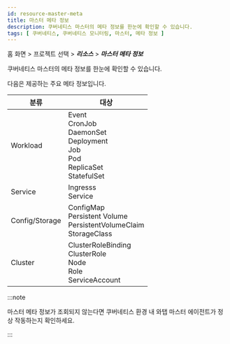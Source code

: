 ```yaml
---
id: resource-master-meta
title: 마스터 메타 정보
description: 쿠버네티스 마스터의 메타 정보를 한눈에 확인할 수 있습니다.
tags: [ 쿠버네티스, 쿠버네티스 모니터링, 마스터, 메타 정보 ]
---
```


홈 화면 > 프로젝트 선택 > ***리소스*** > ***마스터 메타 정보***

쿠버네티스 마스터의 메타 정보를 한눈에 확인할 수 있습니다.

<ImgLang img='whatap_kubernetes_resource_master.png' desc='마스터 메타 정보' />

다음은 제공하는 주요 메타 정보입니다.

|분류|대상|
|--|--|
|Workload|Event<br/>CronJob<br/>DaemonSet<br/>Deployment<br/>Job<br/>Pod<br/>ReplicaSet<br/>StatefulSet|
|Service|Ingresss<br/>Service|
|Config/Storage|ConfigMap<br/>Persistent Volume<br/>PersistentVolumeClaim<br/>StorageClass|
|Cluster|ClusterRoleBinding<br/>ClusterRole<br/>Node<br/>Role<br/>ServiceAccount|

:::note

마스터 메타 정보가 조회되지 않는다면 쿠버네티스 환경 내 와탭 마스터 에이전트가 정상 작동하는지 확인하세요.

:::

<!--

>

ip 정보 블러

0912*

-->